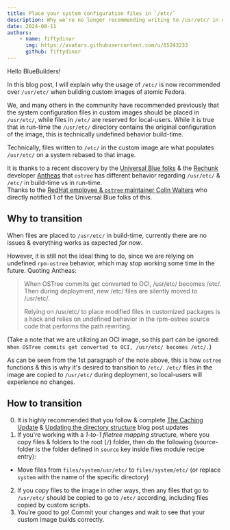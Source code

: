 ```yaml
---
title: Place your system configuration files in `/etc/` 
description: Why we're no longer recommending writing to /usr/etc/ in custom images of atomic Fedora
date: 2024-08-11
authors:
    - name: fiftydinar
      img: https://avatars.githubusercontent.com/u/65243233
      github: fiftydinar
---
```


Hello BlueBuilders!

In this blog post, I will explain why the usage of `/etc/` is now recommended over `/usr/etc/` when building custom images of atomic Fedora.

We, and many others in the community have recommended previously that the system configuration files in custom images should be placed in `/usr/etc/`, while files in `/etc/` are reserved for local-users. While it is true that in run-time the `/usr/etc/` directory contains the original configuration of the image, this is technically undefined behavior build-time.

Technically, files written to `/etc/` in the custom image are what populates `/usr/etc/` on a system rebased to that image. 

It is thanks to a recent discovery by the [Universal Blue folks](https://github.com/ublue-os) & the [Rechunk](https://github.com/hhd-dev/rechunk) developer [Antheas](https://github.com/antheas) that `ostree` has different behavior regarding `/usr/etc/` & `/etc/` in build-time vs in run-time.  
Thanks to the [RedHat employee & `ostree` maintainer Colin Walters](https://github.com/cgwalters) who directly notified 1 of the Universal Blue folks of this.

## Why to transition
When files are placed to `/usr/etc/` in build-time, currently there are no issues & everything works as expected *for now*. 

However, it is still not the ideal thing to do, since we are relying on undefined `rpm-ostree` behavior, which may stop working some time in the future.
Quoting Antheas:  
> When OSTree commits get converted to OCI, /usr/etc/ becomes /etc/. Then during deployment, new /etc/ files are silently moved to /usr/etc/.
> 
> Relying on /usr/etc/ to place modified files in customized packages is a hack and relies on undefined behavior in the rpm-ostree source code that performs the path rewriting.

(Take a note that we are utilizing an OCI image, so this part can be ignored: `When OSTree commits get converted to OCI, /usr/etc/ becomes /etc/.`)

As can be seen from the 1st paragraph of the note above, this is how `ostree` functions & this is why it's desired to transition to `/etc/`.
`/etc/` files in the image are copied to `/usr/etc/` during deployment, so local-users will experience no changes.

## How to transition

0. It is highly recommended that you follow & complete [The Caching Update](https://blue-build.org/blog/caching-update/) & [Updating the directory structure](https://blue-build.org/blog/config-files/) blog post updates
1. If you're working with a _1-to-1 filetree mapping_ structure, where you copy files & folders to the root (`/`) folder, then do the following (source-folder is the folder defined in `source` key inside files module recipe entry):
  - Move files from `files/system/usr/etc/` to `files/system/etc/` (or replace `system` with the name of the specific directory)
2. If you copy files to the image in other ways, then any files that go to `/usr/etc/` should be copied to go to `/etc/` according, including files copied by custom scripts.
3. You're good to go! Commit your changes and wait to see that your custom image builds correctly.

